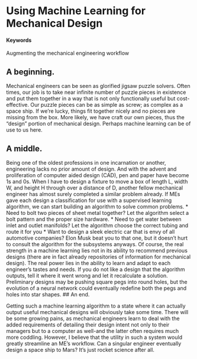 # Using Machine Learning for Mechanical Design {#slug-one}

#### Keywords {-}

Augmenting the mechanical engineering workflow

## A beginning.

Mechanical engineers can be seen as glorified jigsaw puzzle solvers.  Often times, our job is to take near infinite number of puzzle pieces in existence and put them together in a way that is not only functionally useful but cost-effective.  Our puzzle pieces can be as simple as screw; as complex as a space ship.  If we're lucky, things fit together nicely and no pieces are missing from the box.  More likely, we have craft our own pieces, thus the "design" portion of mechanical design.  Perhaps machine learning can be of use to us here.

## A middle.

Being one of the oldest professions in one incarnation or another, engineering lacks no prior amount of design.  And with the advent and proliferation of computer aided design (CAD), pen and paper have become 1s and 0s.  When I have to design a fixture to move a box of length L, width W, and height H through over a distance of D, another fellow mechanical engineer has almost surely completed a similar problem already.  If MEs gave each design a classification for use with a supervised learning algorithm, we can start building an algorithm to solve common problems.
* Need to bolt two pieces of sheet metal together?  Let the algorithm select a bolt pattern and the proper size hardware.
* Need to get water between inlet and outlet manifolds?  Let the algorithm choose the correct tubing and route it for you
* Want to design a sleek electric car that is envy of all automotive companies?  Elon Musk beat you to that one, but it doesn't hurt to consult the algorithm for the subsystems anyways.
Of course, the real strength in a machine learning lies not in its ability to recommend previous designs (there are in fact already repositories of information for mechanical design).  The real power lies in the ability to learn and adapt to each engineer's tastes and needs.  If you do not like a design that the algorithm outputs, tell it where it went wrong and let it recalculate a solution.  Preliminary designs may be pushing square pegs into round holes, but the evolution of a neural network could eventually redefine both the pegs and holes into star shapes.
## An end.

Getting such a machine learning algorithm to a state where it can actually output useful mechanical designs will obviously take some time.  There will be some growing pains, as mechanical engineers learn to deal with the added requirements of detailing their design intent not only to their managers but to a computer as well-and the latter often requires much more coddling.  However, I believe that the utility in such a system would greatly streamline an ME's workflow.  Can a singular engineer eventually design a space ship to Mars?  It's just rocket science after all.
